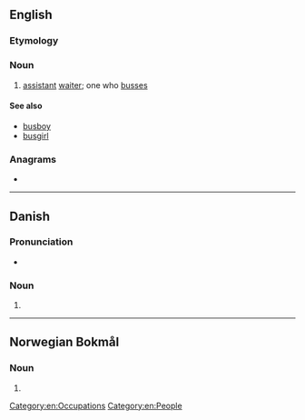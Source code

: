 ==English==

===Etymology===
{{suf|en|bus|er|id2=agent noun}}

===Noun===
{{en-noun}}

# {{lb|en|US}} [[assistant]] [[waiter]]; one who [[busses]]

====See also====
* [[busboy]]
* [[busgirl]]

===Anagrams===
* {{anagrams|en|a=berssu|Burses|burses|resubs}}

[[Category:en:Occupations]]
[[Category:en:People]]

----

==Danish==

===Pronunciation===
* {{IPA|da|/busər/|[ˈb̥usɐ]}}

===Noun===
{{head|da|noun form|g=c}}

# {{indefinite plural of|da|bus}}

----

==Norwegian Bokmål==

===Noun===
{{head|nb|noun form|g=m}}

# {{inflection of|nb|buss||indefinite|p}}